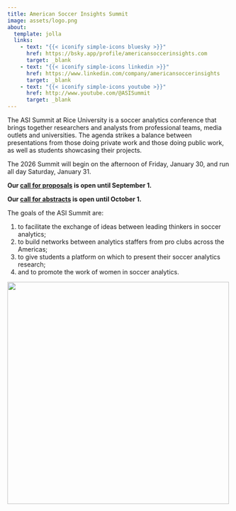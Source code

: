 ```yaml
---
title: American Soccer Insights Summit
image: assets/logo.png
about:
  template: jolla
  links:
    - text: "{{< iconify simple-icons bluesky >}}"
      href: https://bsky.app/profile/americansoccerinsights.com
      target: _blank
    - text: "{{< iconify simple-icons linkedin >}}"
      href: https://www.linkedin.com/company/americansoccerinsights
      target: _blank
    - text: "{{< iconify simple-icons youtube >}}"
      href: http://www.youtube.com/@ASISummit
      target: _blank
---
```


The ASI Summit at Rice University is a soccer analytics conference that brings together researchers and analysts from professional teams, media outlets and universities. The agenda strikes a balance between presentations from those doing private work and those doing public work, as well as students showcasing their projects.

The 2026 Summit will begin on the afternoon of Friday, January 30, and run all day Saturday, January 31.

**Our [call for proposals](call-for-proposals) is open until September 1.**

**Our [call for abstracts](call-for-abstracts) is open until October 1.**

The goals of the ASI Summit are:

1. to facilitate the exchange of ideas between leading thinkers in soccer analytics;
2. to build networks between analytics staffers from pro clubs across the Americas;
3. to give students a platform on which to present their soccer analytics research;
4. and to promote the work of women in soccer analytics.

[![](assets/rice.png){width=500 fig-align="center"}](https://sport.rice.edu/sport-analytics-major){target=_blank}
